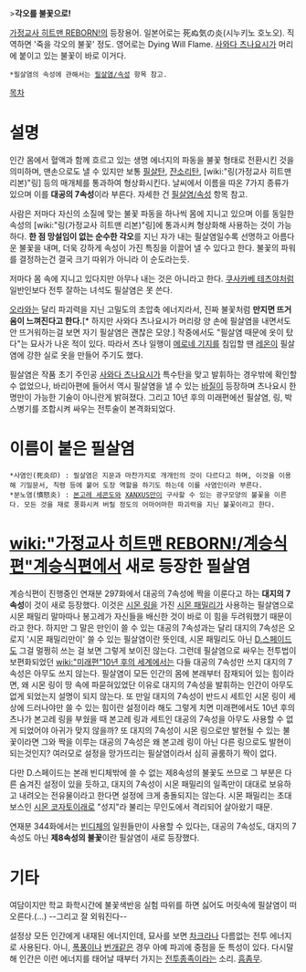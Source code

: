 >'''각오를 불꽃으로!'''

[[가정교사 히트맨 REBORN!]]의 등장용어. 일본어로는 死ぬ気の炎(시누키노 호노오). 직역하면 '죽을 각오의 불꽃' 정도. 영어로는 Dying Will Flame.
[[사와다 츠나요시]]가 머리에 붙이고 있는 불꽃이 바로 이거다.
 *필살염의 속성에 관해서는 [[필살염/속성]] 항목 참고.

[[목차]]
= 설명 =
인간 몸에서 혈액과 함께 흐르고 있는 생명 에너지의 파동을 불꽃 형태로 전환시킨 것을 의미하며, 맨손으로도 낼 수 있지만 보통 [[필살탄]], [[잔소리탄]], [wiki:"링(가정교사 히트맨 리본)"링] 등의 매개체를 통과하여 형상화시킨다. 날씨에서 이름을 따온 7가지 종류가 있으며 이를 '''대공의 7속성'''이라 부른다. 자세한 건 [[필살염/속성]] 항목 참고.

사람은 저마다 자신의 소질에 맞는 불꽃 파동을 하나씩 몸에 지니고 있으며 이를 동일한 속성의 [wiki:"링(가정교사 히트맨 리본)"링]에 통과시켜 형상화해 사용하는 것이 가능하다. '''한 점 망설임이 없는 순수한 각오'''를 지닌 자가 내는 필살염일수록 선명하고 아름다운 불꽃을 내며, 더욱 강하게 속성이 가진 특징을 이끌어 낼 수 있다고 한다. 불꽃의 파워를 결정하는건 결국 크기 따위가 아니라 이 순도라는듯.

저마다 몸 속에 지니고 있다지만 아무나 내는 것은 아니라고 한다. [[쿠사카베 테츠야]]처럼 일반인보다 전투 잘하는 녀석도 필살염은 못 쓴다.

[[오라]]와는 달리 파괴력을 지닌 고밀도의 초압축 에너지라서, 진짜 불꽃처럼 '''만지면 뜨거움이 느껴진다고 한다.'''[* 하지만 사와다 츠나요시가 머리랑 양 손에 필살염을 내면서도 안 뜨거워하는걸 보면 자기 필살염은 괜찮은 모양.] 작중에서도 "필살염 때문에 옷이 탔다"는 묘사가 나온 적이 있다. 따라서 츠나 일행이 [[메로네 기지]]를 침입할 땐 [[레온]]이 필살염에 강한 실로 옷을 만들어 주기도 했다.

필살염은 작품 초기 주인공 [[사와다 츠나요시]]가 특수탄을 맞고 발휘하는 경우밖에 확인할 수 없었으나, 바리아편에 들어서 역시 필살염을 낼 수 있는 [[바질]]이 등장하며 츠나요시 한 명만이 가능한 기술이 아니란게 밝혀졌다. 그리고 10년 후의 미래편에선 필살염, 링, 박스병기를 조합시켜 싸우는 전투술이 본격화되었다.

= 이름이 붙은 필살염 =
 *사염인(死炎印) : 필살염은 지문과 마찬가지로 개개인의 것이 다르다고 하며, 이것을 이용해 기밀문서, 칙령 등에 붙어 도장 역할을 하기도 하는데 이를 사염인이라 부른다.
 *분노염(憤怒炎) : [[본고레 세콘도]]와 [[XANXUS]]만이 구사할 수 있는 광구모양의 불꽃을 이른다. 모든 것을 재로 풍화시켜 버릴 정도의 어마어마한 파괴력을 지닌 불꽃이라고 한다.

= [[wiki:"가정교사 히트맨 REBORN!/계승식편"계승식편]]에서 새로 등장한 필살염 =
계승식편이 진행중인 연재분 297화에서 대공의 7속성에 짝을 이룬다고 하는 '''대지의 7속성'''이 것이 새로 등장했다. 이것은 [[시몬 링]]을 가진 [[시몬 패밀리]]가 사용하는 필살염으로 시몬 패밀리 말마따나 봉고레가 자신들을 배신한 것이 바로 이 힘을 두려워했기 때문이라고 한다. 하지만 그 말은 만인이 쓸 수 있는 대공의 7속성과는 달리 대지의 7속성은 오로지 '시몬 패밀리만이' 쓸 수 있는 필살염이란 뜻인데, 시몬 패밀리도 아닌 [[D.스페이드]]도 그걸 멀쩡히 쓰는 걸 보면 그렇게 보이진 않는다. 그런데 필살염으로 싸우는 전투법이 보편화되었던 [[wiki:"미래편"10년 후의 세계]]에서는 다들 대공의 7속성만 쓰지 대지의 7속성은 아무도 쓰지 않는다. 필살염이 모든 인간의 몸에 본래부터 잠재되어 있는 힘이라면, 왜 시몬 링이 땅 속에 파묻혀있었단 이유로 대지의 7속성을 발휘하는 인간이 아무도 없게 되었는지 설명이 되지 않는다. 또 만일 대지의 7속성이 반드시 세트인 시몬 링이 세상에 드러나야만 쓸 수 있는 힘이란 설정이라 해도 그렇게 치면 미래편에서도 10년 후의 츠나가 본고레 링을 부쉈을 때 본고레 링과 세트인 대공의 7속성을 아무도 사용할 수 없게 되었어야 아귀가 맞지 않을까? 또 대지의 7속성이 시몬 링으로만 발현될 수 있는 불꽃이라면 그와 짝을 이루는 대공의 7속성은 왜 본고레 링이 아닌 다른 링으로도 발현이 되는것인지? 여러모로 설정을 망가뜨리는 필살염이라서 심히 골룸하기 짝이 없다.

다만 D.스페이드는 본래 빈디체밖에 쓸 수 없는 제8속성의 불꽃도 쓰므로 그 부분은 다른 숨겨진 설정이 있을 듯하고, 대지의 7속성이 시몬 패밀리의 일족만이 대대로 보유하고 내려오는 전유물이라고 한다면 설정에 크게 충돌되지는 않는다. 시몬 패밀리는 초대보스인 [[시몬 코자토]]이래로 "성지"라 불리는 무인도에서 격리되어 살아왔기 때문.

연재분 344화에서는  [[빈디체]]의 일원들만이 사용할 수 있다는, 대공의 7속성도, 대지의 7속성도 아닌 '''제8속성의 불꽃'''이란 필살염이 새로 등장했다.

= 기타 =
여담이지만 학교 화학시간에 불꽃색반응 실험 따위를 하면 싫어도 머릿속에 필살염이 떠오른다.(…) --그리고 잘 외워진다--

설정상 모든 인간에게 내재된 에너지인데, 묘사를 보면 [[차크라]]나 다름없는 전투 에너지로 사용된다. 아니, [[폭풍]]이나 [[번개]]같은 경우 아예 파괴에 중점을 둔 특성이 있다. 다시말해 인간은 이런 에너지를 태어날 때부터 가지는 [[전투종족]]이라는 소리. [[흠좀무]].
